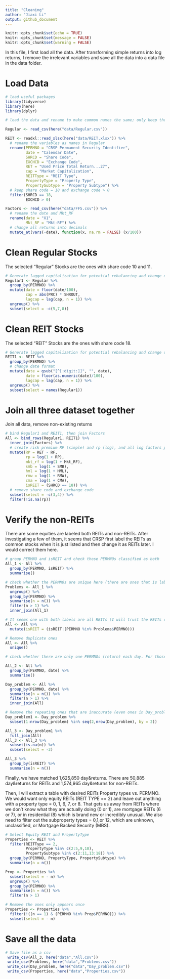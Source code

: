 ```yaml
---
title: "Cleaning"
author: "Jiaxi Li"
output: github_document
---
```


```r
knitr::opts_chunk$set(echo = TRUE)
knitr::opts_chunk$set(message = FALSE)
knitr::opts_chunk$set(warning = FALSE)
```

In this file, I first load all the data. After transforming simple returns into log returns, I remove the irrelevant variables and save all the data into a data file in the data folder.

# Load Data

```r
# load useful packages
library(tidyverse)
library(here)
library(dplyr)

# load the data and rename to make common names the same; only keep the REIT ones with share code 18 and exchange code above 0

Regular <- read_csv(here("data/Regular.csv"))

REIT <- readxl::read_xlsx(here("data/REIT.xlsx")) %>%
  # rename the variables as names in Regular
  rename(PERMNO = "CRSP Permanent Security Identifier",
         date = "Calendar Date",
         SHRCD = "Share Code",
         EXCHCD = "Exchange Code",
         RET = "Used Price Total Return...27",
         cap = "Market Capitalization",
         REITType = "REIT Type",
         PropertyType = "Property Type",
         PropertySubtype = "Property Subtype") %>%
  # keep share code = 18 and exchange code > 0
  filter(SHRCD == 18,
         EXCHCD > 0)

Factors <- read_csv(here("data/FF5.csv")) %>%
  # rename the date and Mkt_RF
  rename(date = "X1",
         Mkt_RF = "Mkt-RF") %>%
  # change all returns into decimals
  mutate_at(vars(-date), function(x, na.rm = FALSE) (x/100))
```


# Clean Regular Stocks

The selected "Regular" Stocks are the ones with share code 10 and 11.

```r
# Generate lagged capitalization for potential rebalancing and change date into yyyymm. Keep exchange code and share code. Note: RET is simple return.
Regular1 <- Regular %>%
  group_by(PERMNO) %>%
  mutate(date = floor(date/100),
         cap = abs(PRC) * SHROUT,
         lagcap = lag(cap, n = 1)) %>%
  ungroup() %>%
  subset(select = -c(5,7,8))
```

# Clean REIT Stocks

The selected "REIT" Stocks are the ones with share code 18.

```r
# Generate lagged capitalization for potential rebalancing and change date into yyyymm. Keep exchange code and share code. Note: RET is simple return.
REIT1 <- REIT %>%
  group_by(PERMNO) %>%
  # change date format
  mutate(date = gsub("[^[:digit:]]", "", date),
         date = floor(as.numeric(date)/100),
         lagcap = lag(cap, n = 1)) %>%
  ungroup() %>%
  subset(select = names(Regular1))
```

# Join all three dataset together

Join all data, remove non-existing returns

```r
# bind Regular1 and REIT1, then join Factors
All <- bind_rows(Regular1, REIT1) %>%
  inner_join(Factors) %>%
  # create risk premium RP (simple) and rp (log), and all log factors premium
  mutate(RP = RET - RF,
         rp = log(1 + RP),
         mkt_rf = log(1 + Mkt_RF),
         smb = log(1 + SMB),
         hml = log(1 + HML),
         rmw = log(1 + RMW),
         cma = log(1 + CMA),
         isREIT = (SHRCD == 18)) %>%
  # remove share code and exchange code
  subset(select = -c(3,4)) %>%
  filter(!is.na(rp))
```

# Verify the non-REITs

There are some equities are labeled both REITs and non-REITs. After investigating a few of them, it seems that CRSP first label the REITs as common stocks when it is just listed and then change it as REITs later. I would correct them here.

```r
# group PERMNO and isREIT and check those PERMNOs classified as both
All_1 <- All %>%
  group_by(PERMNO, isREIT) %>%
  summarise()

# check whether the PERMNOs are unique here (there are ones that is labeled both REITs and non-REITs)
Problems <- All_1 %>%
  ungroup() %>%
  group_by(PERMNO) %>%
  summarise(n = n()) %>%
  filter(n > 1) %>%
  inner_join(All_1)

# It seems one with both labels are all REITs (I will trust the REITs data), and change all them to REITs
All <- All %>%
  mutate(isREIT = (isREIT|(PERMNO %in% Problems$PERMNO)))

# Remove duplicate ones
All <- All %>%
  unique()

# check whether there are only one PERMNOs (return) each day. For those with a problem, I would trust the CRSP data. I checked the CRSP data, and it seems the first ones are accurate.

All_2 <- All %>%
  group_by(PERMNO, date) %>%
  summarise()

Day_problem <- All %>%
  group_by(PERMNO, date) %>%
  summarise(n = n()) %>%
  filter(n > 1) %>%
  inner_join(All)

# Remove the repeating ones that are inaccurate (even ones in Day_problem)
Day_problem1 <- Day_problem %>%
  subset(1:nrow(Day_problem) %in% seq(2,nrow(Day_problem), by = 2))

All_3 <- Day_problem1 %>%
  full_join(All)
All_3 <- All_3 %>%
  subset(is.na(n)) %>%
  subset(select = -3)

All_3 %>%
  group_by(isREIT) %>%
  summarise(n = n())
```

Finally, we have matched 1,625,850 day&returns. There are 50,885 day&returns for REITs and 1,574,965 day&returns for non-REITs.

Then, I will extract a table with desired REITs Property types vs. PERMNO. We would want only equity REITs (REIT TYPE == 2) and leave out anything with a property type = 0, 1, 6, 7, or 8.  That gets us away from REITs where we don’t know what they are actually doing (0 or 1), are mortgage REITs (6 or 7), or in residential (8) which is brand new or incredibly unusual. We also need to filter out the subproperty types = 0,1,or 12, which are unknown, unclassified, or Mortgage Backed Security (MBS).

```r
# Select Equity REIT and PropertyType 
Properties <- REIT %>%
  filter(REITType == 2,
         PropertyType %in% c(2:5,9,10),
         PropertySubtype %in% c(2:11,13:18)) %>%
  group_by(PERMNO, PropertyType, PropertySubtype) %>%
  summarise(n = n())

Prop <- Properties %>%
  subset(select = - n) %>%
  ungroup() %>%
  group_by(PERMNO) %>%
  summarise(n = n()) %>%
  filter(n > 1)

# Remove the ones only appears once
Properties <- Properties %>%
  filter(!((n == 1) & (PERMNO %in% Prop$PERMNO))) %>%
  subset(select = - n)
```

# Save all the data
```r
# Save file as a csv
 write_csv(All_3, here("data","All.csv"))
 write_csv(Problems, here("data","Problems.csv"))
 write_csv(Day_problem, here("data","Day_problem.csv"))
 write_csv(Properties, here("data","Properties.csv"))
```

